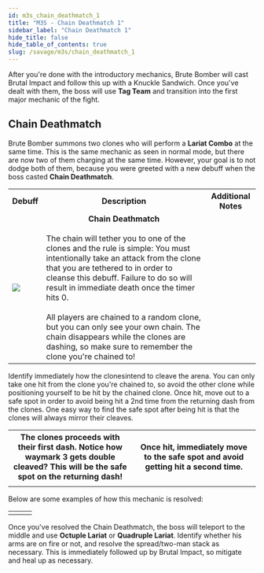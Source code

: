 ```yaml
---
id: m3s_chain_deathmatch_1
title: "M3S - Chain Deathmatch 1"
sidebar_label: "Chain Deathmatch 1"
hide_title: false
hide_table_of_contents: true
slug: /savage/m3s/chain_deathmatch_1
---
```



After you're done with the introductory mechanics, Brute Bomber will cast <Raidwide>Brutal Impact</Raidwide> and follow this up with a <Tankbuster>Knuckle Sandwich</Tankbuster>. Once you've dealt with them, the boss will use <strong>Tag Team</strong> and transition into the first major mechanic of the fight.

## Chain Deathmatch

Brute Bomber summons two clones who will perform a <strong>Lariat Combo</strong> at the same time. This is the same mechanic as seen in normal mode, but there are now two of them charging at the same time. However, your goal is to not dodge both of them, because you were greeted with a new debuff when the boss casted <strong>Chain Deathmatch</strong>.

<table width='70%'>
    <tr>
        <th>Debuff</th>
        <th>Description</th>
        <th>Additional Notes</th>
    </tr>
    <tr>
        <td><img src={chain_deathmatch_icon_hr} /></td>
        <td><center><strong>Chain Deathmatch</strong></center><br />The chain will tether you to one of the clones and the rule is simple: You must intentionally take an attack from the clone that you are tethered to in order to cleanse this debuff. Failure to do so will result in immediate death once the timer hits 0.<br /><br />All players are chained to a random clone, but you can only see your own chain. The chain disappears while the clones are dashing, so make sure to remember the clone you're chained to!</td>
        <td><KittenAsset path='m3s/chain_deathmatch_tethering.png' /></td>
    </tr>
</table>

Identify immediately how the clonesintend to cleave the arena. You can only take one hit from the clone you're chained to, so avoid the other clone while positioning yourself to be hit by the chained clone. Once hit, move out to a safe spot in order to avoid being hit a 2nd time from the returning dash from the clones. One easy way to find the safe spot after being hit is that the clones will always mirror their cleaves.

<table width='70%'>
    <tr>
        <th>The clones proceeds with their first dash. Notice how waymark 3 gets double cleaved? This will be the safe spot on the returning dash!</th>
        <th>Once hit, immediately move to the safe spot and avoid getting hit a second time.</th>
    </tr>
    <tr>
        <td width='33%'><KittenAsset path='m3s/tag_team_1_part1.png' /></td>
        <td width='33%'><KittenAsset path='m3s/tag_team_1_part2.png' /></td>
    </tr>
</table>

Below are some examples of how this mechanic is resolved:

<table>
    <tr>
        <td><KittenAsset path='m3s/tag_team_1_example1.gif' /></td>
        <td><KittenAsset path='m3s/tag_team_1_example2.gif' /></td>
        <td><KittenAsset path='m3s/tag_team_1_example3.gif' /></td>
    </tr>
</table>


Once you've resolved the Chain Deathmatch, the boss will teleport to the middle and use <strong>Octuple Lariat</strong> or <strong>Quadruple Lariat</strong>. Identify whether his arms are on fire or not, and resolve the spread/two-man stack as necessary. This is immediately followed up by <Raidwide>Brutal Impact</Raidwide>, so mitigate and heal up as necessary.